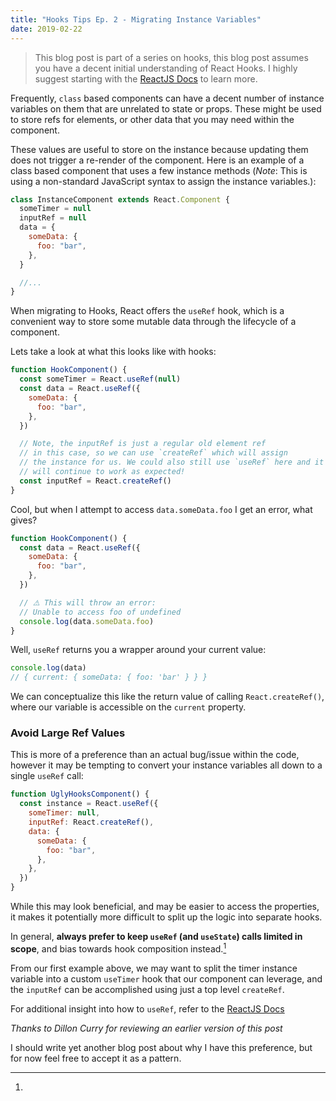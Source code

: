 ```yaml
---
title: "Hooks Tips Ep. 2 - Migrating Instance Variables"
date: 2019-02-22
---
```




> This blog post is part of a series on hooks, this blog post assumes you have a
> decent initial understanding of React Hooks. I highly suggest starting with
> the [ReactJS Docs](https://reactjs.org/docs/hooks-intro.html) to learn more.

Frequently, `class` based components can have a decent number of instance
variables on them that are unrelated to state or props. These might be used to
store refs for elements, or other data that you may need within the component.

These values are useful to store on the instance because updating them does not
trigger a re-render of the component. Here is an example of a class based
component that uses a few instance methods (_Note_: This is using a non-standard
JavaScript syntax to assign the instance variables.):

```jsx
class InstanceComponent extends React.Component {
  someTimer = null
  inputRef = null
  data = {
    someData: {
      foo: "bar",
    },
  }

  //...
}
```

When migrating to Hooks, React offers the `useRef` hook, which is a convenient
way to store some mutable data through the lifecycle of a component.

Lets take a look at what this looks like with hooks:

```jsx
function HookComponent() {
  const someTimer = React.useRef(null)
  const data = React.useRef({
    someData: {
      foo: "bar",
    },
  })

  // Note, the inputRef is just a regular old element ref
  // in this case, so we can use `createRef` which will assign
  // the instance for us. We could also still use `useRef` here and it
  // will continue to work as expected!
  const inputRef = React.createRef()
}
```

Cool, but when I attempt to access `data.someData.foo` I get an error, what
gives?

```jsx
function HookComponent() {
  const data = React.useRef({
    someData: {
      foo: "bar",
    },
  })

  // ⚠️ This will throw an error:
  // Unable to access foo of undefined
  console.log(data.someData.foo)
}
```

Well, `useRef` returns you a wrapper around your current value:

```jsx
console.log(data)
// { current: { someData: { foo: 'bar' } } }
```

We can conceptualize this like the return value of calling `React.createRef()`,
where our variable is accessible on the `current` property.

### Avoid Large Ref Values

This is more of a preference than an actual bug/issue within the code, however
it may be tempting to convert your instance variables all down to a single
`useRef` call:

```jsx
function UglyHooksComponent() {
  const instance = React.useRef({
    someTimer: null,
    inputRef: React.createRef(),
    data: {
      someData: {
        foo: "bar",
      },
    },
  })
}
```

While this may look beneficial, and may be easier to access the properties, it
makes it potentially more difficult to split up the logic into separate hooks.

In general, **always prefer to keep `useRef` (and `useState`) calls limited in
scope**, and bias towards hook composition instead.[^1]

From our first example above, we may want to split the timer instance variable
into a custom `useTimer` hook that our component can leverage, and the
`inputRef` can be accomplished using just a top level `createRef`.

For additional insight into how to `useRef`, refer to the
[ReactJS Docs](https://reactjs.org/docs/hooks-faq.html#is-there-something-like-instance-variables)

_Thanks to Dillon Curry for reviewing an earlier version of this post_

[^1]:

  I should write yet another blog post about why I have this preference, but for
  now feel free to accept it as a pattern.
